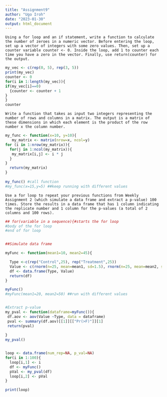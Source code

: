 ```yaml
---
title: "Assignment9"
author: "Ugo Iroh"
date: "2023-01-30"
output: html_document
---
```


`Using a for loop and an if statement, write a function to calculate the number of zeroes in a numeric vector. Before entering the loop, set up a vector of integers with some zero values. Then, set up a counter variable counter <- 0. Inside the loop, add 1 to counter each time you have a zero in the vector. Finally, use return(counter) for the output.`

```r
my_vec <- c(rep(0, 5), rep(3, 5))
print(my_vec)
counter <- 0
for(i in 1:length(my_vec)){
if(my_vec[i]==0) 
  {counter <- counter + 1
}  
}
counter
```


`Write a function that takes as input two integers representing the number of rows and columns in a matrix. The output is a matrix of these dimensions in which each element is the product of the row number x the column number.`
```r

my_func <- function(x=10, y=10){
   my_matrix <- matrix(nrow=x, ncol=y)
for (i in 1:nrow(my_matrix)){
  for(j in 1:ncol(my_matrix)){
   my_matrix[i,j] <- i * j
  }
}
  return(my_matrix)
}
 
my_func() #call function
#my_func(x=15,y=5) ##keep running with different values

```


`Use a for loop to repeat your previous functions from Weekly Assignment 2 (which simulate a data frame and extract a p-value) 100 times. Store the results in a data frame that has 1 column indicating the replicate number and 1 column for the p-values (a total of 2 columns and 100 rows).`
```r
## for(variable in a sequence){#starts the for loop
#body of the for loop
#end of for loop


##Simulate data frame

myFunc <- function(mean1=10, mean2=45){

  Type <-c(rep("Control",25), rep("Treatment",25))
  Value <- c(rnorm(n=25, mean=mean1, sd=1.5), rnorm(n=25, mean=mean2, sd=2))
  df <- data.frame(Type, Value)
  return(df)
}

myFunc()
#myFunc(mean1=20, mean2=50) ##run with different values


#Extract p-value
my_pval <- function(dataframe=myFunc()){
 df.aov <- aov(Value ~Type, data = dataframe)
 pval <- summary(df.aov)[[1]][["Pr(>F)"]][1]
 return(pval)
  
}
my_pval()  


loop <- data.frame(num_rep=NA, p_val=NA)
for(i in 1:100){
  loop[i,1] <- i
  df <- myFunc()
  pVal <- my_pval(df)
  loop[i,2] <- pVal
}

print(loop)



```




